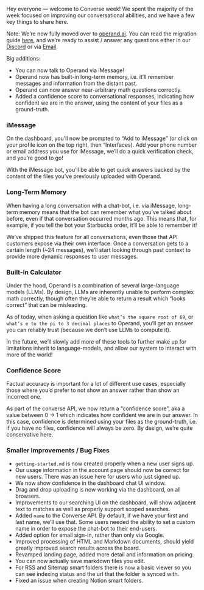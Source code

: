Hey everyone — welcome to Converse week! We spent the majority of the week focused on improving our conversational abilities, and we have a few key things to share here.

Note: We’re now fully moved over to [operand.ai](https://operand.ai/). You can read the migration guide [here](https://www.notion.so/Launching-Operand-2-0-5a5c6b568ff14cf6b58cbaddeb71d4f0), and we’re ready to assist / answer any questions either in our [Discord](https://operand.ai/discord) or via [Email](mailto:support@operand.ai).

Big additions:

- You can now talk to Operand via iMessage!
- Operand now has built-in long-term memory, i.e. it’ll remember messages and information from the distant past.
- Operand can now answer near-arbitrary math questions correctly.
- Added a confidence score to conversational responses, indicating how confident we are in the answer, using the content of your files as a ground-truth.

### **iMessage**

On the dashboard, you’ll now be prompted to “Add to iMessage” (or click on your profile icon on the top right, then “Interfaces). Add your phone number or email address you use for iMessage, we’ll do a quick verification check, and you’re good to go!

With the iMessage bot, you’ll be able to get quick answers backed by the content of the files you’ve previously uploaded with Operand.

### **Long-Term Memory**

When having a long conversation with a chat-bot, i.e. via iMessage, long-term memory means that the bot can remember what you’ve talked about before, even if that conversation occurred months ago. This means that, for example, if you tell the bot your Starbucks order, it’ll be able to remember it!

We’ve shipped this feature for all conversations, even those that API customers expose via their own interface. Once a conversation gets to a certain length (~24 messages), we’ll start looking through past context to provide more dynamic responses to user messages.

### **Built-In Calculator**

Under the hood, Operand is a combination of several large-language models (LLMs). By design, LLMs are inherently unable to perform complex math correctly, though often they’re able to return a result which “looks correct” that can be misleading.

As of today, when asking a question like `what’s the square root of 69`, or `what’s e to the pi to 3 decimal places` to Operand, you’ll get an answer you can reliably trust (because we don’t use LLMs to compute it).

In the future, we’ll slowly add more of these tools to further make up for limitations inherit to language-models, and allow our system to interact with more of the world!

### **Confidence Score**

Factual accuracy is important for a lot of different use cases, especially those where you’d prefer to not show an answer rather than show an incorrect one.

As part of the converse API, we now return a “confidence score”, aka a value between 0 → 1 which indicates how confident we are in our answer. In this case, confidence is determined using your files as the ground-truth, i.e. if you have no files, confidence will always be zero. By design, we’re quite conservative here.

### **Smaller Improvements / Bug Fixes**

- `getting-started.md` is now created properly when a new user signs up.
- Our usage information in the account page should now be correct for new users. There was an issue here for users who just signed up.
- We now show confidence in the dashboard chat UI window.
- Drag and drop uploading is now working via the dashboard, on all browsers.
- Improvements to our searching UI on the dashboard, will show adjacent text to matches as well as properly support scoped searches.
- Added `name` to the Converse API. By default, if we have your first and last name, we’ll use that. Some users needed the ability to set a custom name in order to expose the chat-bot to their end-users.
- Added option for email sign-in, rather than only via Google.
- Improved processing of HTML and Markdown documents, should yield greatly improved search results across the board.
- Revamped landing page, added more detail and information on pricing.
- You can now actually save markdown files you edit.
- For RSS and Sitemap smart folders there is now a basic viewer so you can see indexing status and the url that the folder is synced with.
- Fixed an issue when creating Notion smart folders.
